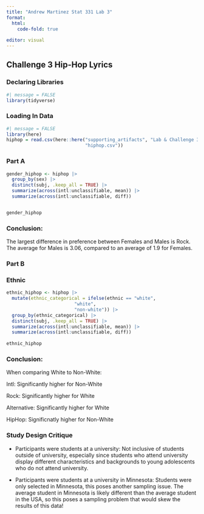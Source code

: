 ```yaml
---
title: "Andrew Martinez Stat 331 Lab 3"
format:
  html:
    code-fold: true
  
editor: visual
---
```


## Challenge 3 Hip-Hop Lyrics

### Declaring Libraries

```r
#| message = FALSE
library(tidyverse)
```

### Loading In Data

```r
#| message = FALSE
library(here)
hiphop = read.csv(here::here("supporting_artifacts", "Lab & Challenge 3", 
                             "hiphop.csv"))
```

### Part A

```r
gender_hiphop <- hiphop |> 
  group_by(sex) |> 
  distinct(subj, .keep_all = TRUE) |> 
  summarize(across(intl:unclassifiable, mean)) |> 
  summarize(across(intl:unclassifiable, diff))


gender_hiphop
```

### Conclusion:

The largest difference in preference between Females and Males is Rock. The average for Males is 3.06, compared to an average of 1.9 for Females.

### Part B

### Ethnic

```r
ethnic_hiphop <- hiphop |> 
  mutate(ethnic_categorical = ifelse(ethnic == "white", 
                         "white", 
                         "non-white")) |> 
  group_by(ethnic_categorical) |> 
  distinct(subj, .keep_all = TRUE) |>
  summarize(across(intl:unclassifiable, mean)) |> 
  summarize(across(intl:unclassifiable, diff))
  
ethnic_hiphop
```

### Conclusion:

When comparing White to Non-White:

Intl: Significantly higher for Non-White

Rock: Significantly higher for White

Alternative: Significantly higher for White

HipHop: Significnatly higher for Non-White

### Study Design Critique

-   Participants were students at a university: Not inclusive of students outside of university, especially since students who attend university display different characteristics and backgrounds to young adolescents who do not attend university.

-   Participants were students at a university in Minnesota: Students were only selected in Minnesota, this poses another sampling issue. The average student in Minnesota is likely different than the average student in the USA, so this poses a sampling problem that would skew the results of this data!
